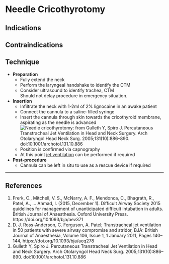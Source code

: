 # Needle Cricothyrotomy


## Indications



## Contraindications




## Technique

* **Preparation**
	* Fully extend the neck
	* Perform the laryngeal handshake to identify the CTM
	* Consider ultrasound to identify trachea, CTM\
	Should not delay procedure in emergency situation.
* **Insertion** 
	* Infiltrate the neck with 1-2ml of 2% lignocaine in an awake patient
	* Connect the cannula to a saline-filled syringe
	* Insert the cannula through skin towards the cricothyroid membrane, aspirating as the needle is advanced\
	![Needle cricothyrotomy: from Gulleth Y, Spiro J. Percutaneous Transtracheal Jet Ventilation in Head and Neck Surgery. Arch Otolaryngol Head Neck Surg. 2005;131(10):886–890. doi:10.1001/archotol.131.10.886](/resources/needlecric.png)
	* Position is confirmed via capnography
	* At this point [jet ventilation](management/airway/jet-ventilation.md) can be performed if required
* **Post-procedure**
	* Cannula can be left in situ to use as a rescue device if required




---

## References

1. Frerk, C., Mitchell, V. S., McNarry, A. F., Mendonca, C., Bhagrath, R., Patel, A., … Ahmad, I. (2015, December 1). Difficult Airway Society 2015 guidelines for management of unanticipated difficult intubation in adults. British Journal of Anaesthesia. Oxford University Press. https://doi.org/10.1093/bja/aev371
2. D. J. Ross-Anderson, C. Ferguson, A. Patel; Transtracheal jet ventilation in 50 patients with severe airway compromise and stridor, BJA: British Journal of Anaesthesia, Volume 106, Issue 1, 1 January 2011, Pages 140–144, https://doi.org/10.1093/bja/aeq278
3. Gulleth Y, Spiro J. Percutaneous Transtracheal Jet Ventilation in Head and Neck Surgery. Arch Otolaryngol Head Neck Surg. 2005;131(10):886–890. doi:10.1001/archotol.131.10.886